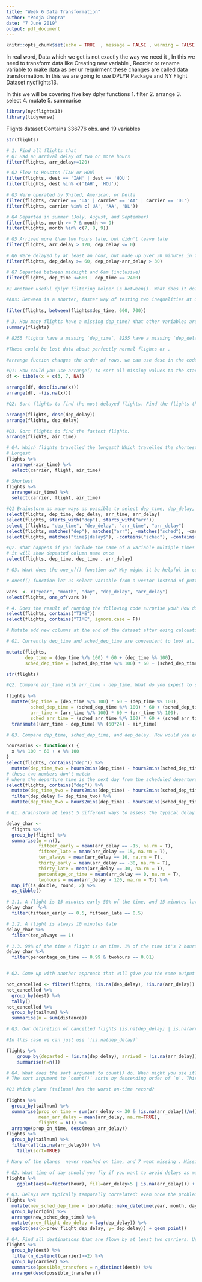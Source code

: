 ```yaml
---
title: "Week 6 Data Transformation"
author: "Pooja Chopra"
date: "7 June 2019"
output: pdf_document
---
```


```r
knitr::opts_chunk$set(echo = TRUE  , message = FALSE , warning = FALSE , results = "hide" )
```

In real word, Data which we get is not exactly the way we need it , In this we need to transform data like Creating new variable , Reorder or rename variable to make data as per ur requirment these changes are called data transformation.
In this we are going to use DPLYR Package and NY Flight Dataset nycflights13.

In this we will be covering five key dplyr functions 1. filter 2. arrange 3. select 4. mutate 5. summarise


```r

library(nycflights13)
library(tidyverse)

```
Flights dataset Contains 336776 obs. and   19 variables

```r

str(flights)

```

```r

# 1. Find all flights that
# Q1 Had an arrival delay of two or more hours
filter(flights, arr_delay>=120)

# Q2 Flew to Houston (IAH or HOU)
filter(flights, dest == 'IAH' | dest == 'HOU')
filter(flights, dest %in% c('IAH', 'HOU'))

# Q3 Were operated by United, American, or Delta
filter(flights, carrier == 'UA' | carrier == 'AA' | carrier == 'DL')
filter(flights, carrier %in% c('UA', 'AA', 'DL'))

# Q4 Departed in summer (July, August, and September)
filter(flights, month >= 7 & month <= 9)
filter(flights, month %in% c(7, 8, 9))

# Q5 Arrived more than two hours late, but didn't leave late
filter(flights, arr_delay > 120, dep_delay <= 0)

# Q6 Were delayed by at least an hour, but made up over 30 minutes in flight
filter(flights, dep_delay >= 60, dep_delay-arr_delay > 30)

# Q7 Departed between midnight and 6am (inclusive)
filter(flights, dep_time <=600 | dep_time == 2400)

#2 Another useful dplyr filtering helper is between(). What does it do? Can you use it to simplify the code needed to answer the previous challenges?

#Ans: Between is a shorter, faster way of testing two inequalities at once: it tests if its first argument is greater than or equal to its second, and less than or equal to its third.
  
filter(flights, between(flights$dep_time, 600, 700))

# 3. How many flights have a missing dep_time? What other variables are missing? What might these rows represent?
summary(flights)

# 8255 flights have a missing `dep_time`, 8255 have a missing `dep_delay`, 8713 have a missing `arr_time`, 9430 have a missing `arr_delay`, and 9430 have a missing `air_time`. 

#These could be lost data about perfectly normal flights or .

```

```r

#arrange fuction changes the order of rows, we can use desc in the code to reorder by a column in descending order. Misssing values in te column are always sorted at the end 

#Q1: How could you use arrange() to sort all missing values to the start? (Hint: use is.na()).
df <- tibble(x = c(3, 7, NA))

arrange(df, desc(is.na(x)))
arrange(df, -(is.na(x)))

#Q2: Sort flights to find the most delayed flights. Find the flights that left earliest.

arrange(flights, desc(dep_delay))
arrange(flights, dep_delay)

#Q3. Sort flights to find the fastest flights.
arrange(flights, air_time)

# Q4. Which flights travelled the longest? Which travelled the shortest?
# Longest
flights %>%
  arrange(-air_time) %>%
  select(carrier, flight, air_time)

# Shortest
flights %>%
  arrange(air_time) %>%
  select(carrier, flight, air_time)

```
```r

#Q1 Brainstorm as many ways as possible to select dep_time, dep_delay, arr_time, and arr_delay from flights.
select(flights, dep_time, dep_delay, arr_time, arr_delay)
select(flights, starts_with("dep"), starts_with("arr"))
select_(flights, "dep_time", "dep_delay", "arr_time", "arr_delay")
select(flights, matches("dep"), matches("arr"), -matches("sched"), -carrier)
select(flights, matches("time$|delay$"), -contains("sched"), -contains("air"))

#Q2. What happens if you include the name of a variable multiple times in a select() call?
# it will show depeated column name once
select(flights, dep_time, dep_time , arr_delay)

# Q3. What does the one_of() function do? Why might it be helpful in conjunction with this vector?

# oneof() function let us select variable from a vector instead of putting variable name in select call as select only accepts variable names without `" "` quotes so by using`one_of()` we can use character names.

vars  <- c("year", "month", "day", "dep_delay", "arr_delay")
select(flights, one_of(vars ))

# 4. Does the result of running the following code surprise you? How do the select helpers deal with case by default? How can you change that 
select(flights, contains("TIME"))
select(flights, contains("TIME", ignore.case = F))
```

```r

# Mutate add new columns at the end of the dataset after doing calcuations based on existig column.

# Q1. Currently dep_time and sched_dep_time are convenient to look at, but hard to compute with because they're not really continuous numbers. Convert them to a more convenient representation of number of minutes since midnight.

mutate(flights,
       dep_time = (dep_time %/% 100) * 60 + (dep_time %% 100),
       sched_dep_time = (sched_dep_time %/% 100) * 60 + (sched_dep_time %% 100))

str(flights)

#Q2. Compare air_time with arr_time - dep_time. What do you expect to see? What do you see? What do you need to do to fix it?

flights %>% 
  mutate(dep_time = (dep_time %/% 100) * 60 + (dep_time %% 100),
         sched_dep_time = (sched_dep_time %/% 100) * 60 + (sched_dep_time %% 100),
         arr_time = (arr_time %/% 100) * 60 + (arr_time %% 100),
         sched_arr_time = (sched_arr_time %/% 100) * 60 + (sched_arr_time %% 100)) %>%
  transmute((arr_time - dep_time) %% (60*24) - air_time)

# Q3. Compare dep_time, sched_dep_time, and dep_delay. How would you expect those three numbers to be related?

hours2mins <- function(x) {
  x %/% 100 * 60 + x %% 100
}
select(flights, contains("dep")) %>%
  mutate(dep_time_two = hours2mins(dep_time) - hours2mins(sched_dep_time))
# these two numbers don't match
# where the departure time is the next day from the scheduled departure time.
select(flights, contains("dep")) %>%
  mutate(dep_time_two = hours2mins(dep_time) - hours2mins(sched_dep_time)) %>%
  filter(dep_delay != dep_time_two) %>%
  mutate(dep_time_two = hours2mins(dep_time) - hours2mins(sched_dep_time - 2400))


```

```r

# Q1. Brainstorm at least 5 different ways to assess the typical delay characteristics of a group of flights.

delay_char <-
  flights %>%
  group_by(flight) %>%
  summarise(n = n(),
            fifteen_early = mean(arr_delay == -15, na.rm = T),
            fifteen_late = mean(arr_delay == 15, na.rm = T),
            ten_always = mean(arr_delay == 10, na.rm = T),
            thirty_early = mean(arr_delay == -30, na.rm = T),
            thirty_late = mean(arr_delay == 30, na.rm = T),
            percentage_on_time = mean(arr_delay == 0, na.rm = T),
            twohours = mean(arr_delay > 120, na.rm = T)) %>%
  map_if(is_double, round, 2) %>%
  as_tibble()

# 1.1. A flight is 15 minutes early 50% of the time, and 15 minutes late 50% of the time.
delay_char  %>%
  filter(fifteen_early == 0.5, fifteen_late == 0.5)

# 1.2. A flight is always 10 minutes late
delay_char %>%
  filter(ten_always == 1)

# 1.3. 99% of the time a flight is on time. 1% of the time it's 2 hours late
delay_char %>%
  filter(percentage_on_time == 0.99 & twohours == 0.01)


# Q2. Come up with another approach that will give you the same output as not_cancelled %>% count(dest) and not_cancelled %>% count(tailnum, wt = distance) (without using count()).

not_cancelled <- filter(flights, !is.na(dep_delay), !is.na(arr_delay))
not_cancelled %>%
  group_by(dest) %>%
  tally()
not_cancelled %>%
  group_by(tailnum) %>%
  summarise(n = sum(distance))

# Q3. Our definition of cancelled flights (is.na(dep_delay) | is.na(arr_delay) ) is slightly suboptimal. Why? Which is the most important column?

#In this case we can just use `!is.na(dep_delay)`

flights %>%
    group_by(departed = !is.na(dep_delay), arrived = !is.na(arr_delay)) %>%
    summarise(n=n())

# Q4. What does the sort argument to count() do. When might you use it?
# The sort argument to `count()` sorts by descending order of `n`. This is useful because often the most common group is the most important.


```

```r


#Q1 Which plane (tailnum) has the worst on-time record?

flights %>%
  group_by(tailnum) %>%
  summarise(prop_on_time = sum(arr_delay <= 30 & !is.na(arr_delay))/n(),
            mean_arr_delay = mean(arr_delay, na.rm=TRUE),
            flights = n()) %>%
  arrange(prop_on_time, desc(mean_arr_delay))
flights %>%
  group_by(tailnum) %>%
  filter(all(is.na(arr_delay))) %>%
    tally(sort=TRUE)

# Many of the planes  never reached on time, and 7 went missing . Missing data which we found is because of these plabes, so there's no clear answer to the worst plane.

# Q2. What time of day should you fly if you want to avoid delays as much as possible?
flights %>%
    ggplot(aes(x=factor(hour), fill=arr_delay>5 | is.na(arr_delay))) + geom_bar()

# Q3. Delays are typically temporally correlated: even once the problem that caused the initial delay has been resolved, later flights are delayed to allow earlier flights to leave. Using lag(), explore how the delay of a flight is related to the delay of the immediately preceding flight.
flights %>%
  mutate(new_sched_dep_time = lubridate::make_datetime(year, month, day, hour, minute)) %>%
  group_by(origin) %>%
  arrange(new_sched_dep_time) %>%
  mutate(prev_flight_dep_delay = lag(dep_delay)) %>%
  ggplot(aes(x=prev_flight_dep_delay, y= dep_delay)) + geom_point()

# Q4. Find all destinations that are flown by at least two carriers. Use that information to rank the carriers.
flights %>%
  group_by(dest) %>%
  filter(n_distinct(carrier)>=2) %>%
  group_by(carrier) %>%
  summarise(possible_transfers = n_distinct(dest)) %>%
  arrange(desc(possible_transfers))
```

